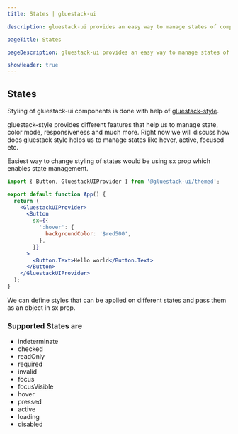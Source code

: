 ```yaml
---
title: States | gluestack-ui

description: gluestack-ui provides an easy way to manage states of components, states are various conditions or modes in which a component can exist based on user interactions, data changes, or other factors.

pageTitle: States

pageDescription: gluestack-ui provides an easy way to manage states of components, states are various conditions or modes in which a component can exist based on user interactions, data changes, or other factors

showHeader: true
---
```



<Meta title="Customize and Style/Styling/States" />

## States

Styling of gluestack-ui components is done with help of [gluestack-style](https://style.gluestack.io/).

gluestack-style provides different features that help us to manage state, color mode, responsiveness and much more. Right now we will discuss how does gluestack style helps us to manage states like hover, active, focused etc.

Easiest way to change styling of states would be using sx prop which enables state management.

```jsx
import { Button, GluestackUIProvider } from '@gluestack-ui/themed';

export default function App() {
  return (
    <GluestackUIProvider>
      <Button
        sx={{
          ':hover': {
            backgroundColor: '$red500',
          },
        }}
      >
        <Button.Text>Hello world</Button.Text>
      </Button>
    </GluestackUIProvider>
  );
}
```

We can define styles that can be applied on different states and pass them as an object in sx prop.

### Supported States are

- indeterminate
- checked
- readOnly
- required
- invalid
- focus
- focusVisible
- hover
- pressed
- active
- loading
- disabled
